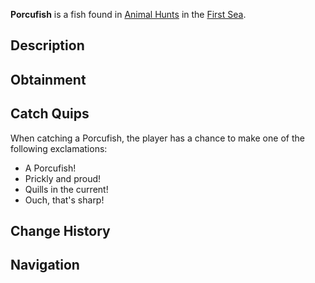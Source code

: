 {{FishInfobox
|image          = Porcufish.png
|rarity         = Limited
|event          = Animal Hunt
|sea            = First Sea
|location       = [[Animals]]
|sublocation    = 
|sources        = Fishing Rod
|radar_location = 
|prog_speed     = -15
|xp             = 1700
|weather        = Rain
|time           = 
|season         = Winter
|bait           = Squid
|base_weight    = 140
|base_value     = 1800
|weight_range   = 90
|base_chance    = 50
|base_resil     = 30
}}
'''Porcufish''' is a {{Rarity|Limited}} fish found in [[Animal Hunt]]s in the [[First Sea]].

== Description ==
{{Description|A spiky swimmer with quills that shimmer in the dark waters.|Bestiary Entry}}

== Obtainment ==
{{Description|It bristles in the chill where the rain drums.|Bestiary Hint}}
{{Fish Availability|
Animal Hunt/First Sea
|top_rods      = 
Astralhook Rod\101346.02\282922.78;
Ethereal Prism Rod\96854.01\205996.12;
Trident Rod\94846.55\66770.86;
Leviathan's Fang Rod\94663.61\119571.13;
Free Spirit Rod\94287.59\82909.67;
Fortune Rod\53225.14\148586.04;
Kraken Rod\75286.64\106893.31;
No-Life Rod\91461.6\91461.6;
Seraphic Rod\89653.56\89653.56;
Challenger's Rod\88723.78\88723.78;
Depthseeker Rod\86024.24\80428.93;
Rod Of The Forgotten Fang\81447.96\81447.96;
Blazebringer Rod\80618.15\80618.15;
Avalanche Rod\79973.75\74923.73;
Verdant Shear Rod\79605.37\75827.21;
Zeus Rod\75477.23\75477.23;
Rod Of The Depths\73529.41\73529.41;
Rod Of The Exalted One\70337.04\77635.51;
Volcanic Rod\67805.28\57305.31;
Steady Rod\44884.03\43988.94
|recommended   = Ethereal Prism Rod
}}

== Catch Quips ==
When catching a Porcufish, the player has a chance to make one of the following exclamations:
* A Porcufish!
* Prickly and proud!
* Quills in the current!
* Ouch, that's sharp!

== Change History ==
{{Change History|{{subst:Current Version}}}}

== Navigation ==
{{Fish Navbox|Animals}}